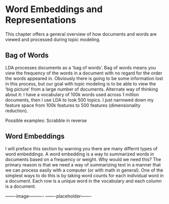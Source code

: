# Word Embeddings and Representations

This chapter offers a general overview of how documents and words are viewed and processed during topic modeling. 

## Bag of Words
LDA processes documents as a 'bag of words'. Bag of words means you view the frequency of the words in a document with no regard for the order the words appeared in. Obviously there is going to be some information lost in this process, but our goal with topic modeling is to be able to view the 'big picture' from a large number of documents. Alternate way of thinking about it:  I have a vocabulary of 100k words used across 1 million documents, then I use LDA to look 500 topics. I just narrowed down my feature space from 100k features to 500 features (dimensionality reduction). 

Possible examples: 
Scrabble in reverse


## Word Embeddings
I will preface this section by warning you there are many differnt types of word embeddings. A word embedding is a way to summarized words in documents based on a frequency or weight. Why would we need this? The primary reason is that we need a way of summarizing text in a manner that we can process easily with a computer (or with math in general). One of the simplest ways to do this is by taking word counts for each individual word in a document. Each row is a unique word in the vocabulary and each column is a document. 


-------image----------
-------placeholder-------

